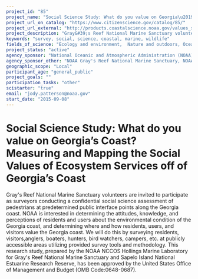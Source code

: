```yaml
---
project_id: "85"
project_name: "Social Science Study: What do you value on Georgia\u2019s Coast? Measuring and Mapping the Social Values of Ecosystem Services off of Georgia\u2019s Coast"
project_url_on_catalog: "https://www.citizenscience.gov/catalog/85/"
project_url_external: "http://products.coastalscience.noaa.gov/values_survey/"
project_description: "Gray&#39;s Reef National Marine Sanctuary volunteers are invited to participate as surveyors conducting a confidential social science assessment of pedestrians at predetermined public interface points along the Georgia coast. NOAA is interested in determining the attitudes, knowledge, and perceptions of residents and users about the environmental condition of the Georgia coast, and determining where and how residents, users, and visitors value the Georgia coast. We will do this by surveying residents, visitors,anglers, boaters, hunters, bird watchers, campers, etc. at publicly accessible areas utilizing provided survey tools and methodology. This research study, prepared by the NOAA NCCOS Hollings Marine Laboratory for Gray&#39;s Reef National Marine Sanctuary and Sapelo Island National Estuarine Research Reserve, has been approved by the United States Office of Management and Budget (OMB Code:0648-0687)."
keywords: "survey, social, science, coastal, marine, wildlife"
fields_of_science: "Ecology and environment,  Nature and outdoors, Ocean/water and marine, Psychology"
project_status: "active"
agency_sponsor: "National Oceanic and Atmospheric Administration (NOAA)"
agency_sponsor_other: "NOAA Gray's Reef National Marine Sanctuary, NOAA Sapelo Island NERR, NCCOS Hollings Marine Labratory"
geographic_scope: "Local"
participant_age: "general_public"
project_goals: ""
participation_tasks: "other"
scistarter: "true"
email: "jody.patterson@noaa.gov"
start_date: "2015-09-08"
---
```


# Social Science Study: What do you value on Georgia’s Coast? Measuring and Mapping the Social Values of Ecosystem Services off of Georgia’s Coast

Gray&#39;s Reef National Marine Sanctuary volunteers are invited to participate as surveyors conducting a confidential social science assessment of pedestrians at predetermined public interface points along the Georgia coast. NOAA is interested in determining the attitudes, knowledge, and perceptions of residents and users about the environmental condition of the Georgia coast, and determining where and how residents, users, and visitors value the Georgia coast. We will do this by surveying residents, visitors,anglers, boaters, hunters, bird watchers, campers, etc. at publicly accessible areas utilizing provided survey tools and methodology. This research study, prepared by the NOAA NCCOS Hollings Marine Laboratory for Gray&#39;s Reef National Marine Sanctuary and Sapelo Island National Estuarine Research Reserve, has been approved by the United States Office of Management and Budget (OMB Code:0648-0687).
